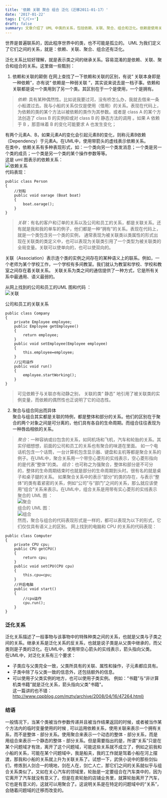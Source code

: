 ```yaml
---
title: '依赖 关联 聚合 组合 泛化（迁移2011-01-17）'
date: '2017-01-22'
tags: ['C/C++']
draft: false
summary: 文章介绍了 UML 中类的关系，包括依赖、关联、聚合、组合和泛化。依赖是使用关系，关联是拥有关系，聚合和组合是整体 - 部分关系，聚合可分离，组合不可分离，泛化是父类与子类关系。并举例说明不同关系在不同问题域的表现和变化。 
---
```


世界是普遍联系的，因此程序世界中的类，也不可能是孤立的。 UML 为我们定义了它们之间的关系，就是：依赖、关联、聚合、组合还有泛化。 
 
泛化关系比较好理解，就是表示类之间的继承关系。容易混淆的是依赖、关联、聚合和组合的关系。这里做一些甄别：  
1.  依赖和关联的颠倒
在网上查找了一下依赖和关联的区别，有说“ 关联本身即是一种依赖”，亦有说“ 依赖是一种弱关联 ”，其实说来说去是一档子事。依赖和关联都是说一个类用到了另一个类。其区别在于一个是使用，一个是拥有。    

> *依赖*: 具有某种偶然性。比如说我要过河，没有桥怎么办，我就去借来一条小船渡过去。我与小船的关系仅仅是使用（借用）的关系。表现在代码上，为依赖的类的某个方法以被依赖的类作为其参数。或者是 class A 的某个方法创造了 class B 的实例抑或对 class B 的 静态方法的调用 。如果 A 依赖于 B ，那意味着 B 的变化可能要求 A 也发生变化；  

有两个元素A、B，如果元素A的变化会引起元素B的变化，则称元素B依赖（Dependency）于元素A。在UML中，使用带箭头的虚线表示依赖关系。  
在类中，依赖关系有多种表现形式，如：一个类向另一个类发消息；一个类是另一个类的成员；一个类是另一个类的某个操作参数等等。   
  这是 uml 图表示的依赖关系：  
![依赖关系](http://hi.csdn.net/attachment/201107/13/0_1310560341hEY9.gif)  
代码表现：
```
public class Person
{
	//划船
	public void oarage (Boat boat)
	{
		boat.oarage();     
	}    
} 
```
> *关联*：有名的客户和订单的关系以及公司和员工的关系，都是关联关系。还有就是我和我的单车的例子，他们都是一种“拥有”的关系。表现在代码上，就是一个类包含另一个类的实例， 通常表现为被关联类以类属性的形式出现在关联类的类定义中，也可以表现为关联类引用了一个类型为被关联类的全局变量。关联可以使单向的，也可以使双向的。

关联（Association）表示连个类的实例之间存在的某种语义上的联系。例如，一个老师为某个学校工作，一个学校有多间教室。我们就认为教室和学校、学校和教室之间存在着关联关系。
关联关系为类之间的通信提供了一种方式，它是所有关系中最通用、语义最弱的。  

从网上找到的公司和员工的UML 图和代码 ：  
![关联](http://hi.csdn.net/attachment/201107/13/0_1310560386FDxU.gif)

公司和员工的关联关系  
```
public class Company
{
	private Employee employee;
	public Employee getEmployee()
	{
		return employee; 
	}
	public void setEmployee(Employee employee)
	{
		this.employee=employee; 
	}
	//公司运作        
	public void run()
	{
		employee.startWorking();
	}
}
```
> 可见依赖于与关联亦有动静之别， 关联的类“ 静态” 地引用了被关联类的实例变量，而依赖的偶然性也正说明了它的动态性。

2. 聚合与组合同出而异体  
聚合与组合其实都是关联的特例，都是整体和部分的关系。他们的区别在于聚合的两个对象之间是可分离的，他们具有各自的生命周期。而组合往往表现为一种唇齿相依的关系。
> *聚合*：一种容纳或曰包含的关系，如同机场和飞机，汽车和轮胎的关系。其实仔细想想，前面的公司和员工的关系也有聚合的味道在里面。 如一个电话机包含一个话筒，一台计算机包含显示器、键盘和主机等都是聚合关系的例子。在UML中，聚合关系用一个带空心菱形的实线表示，空心菱形指向的是代表“整体”的类。
> *组合*：也可称之为强聚合，整体和部分是不可分的，整体的生命周期结束时也就是部分的生命周期到头时。很有名的就是桌子和桌子腿的关系。 如果聚合关系中的表示“部分”的类的存在，与表示“整体”的类有着紧密的关系，例如“公司”与“部门”之间的关系，那么就应该使用“组合”关系来表示。在UML中，组合关系是用带有实心菱形的实线表示  
聚合的 UML 图 ：  
![聚合](http://hi.csdn.net/attachment/201107/13/0_13105604092nhc.gif)  
组合的 UML 图：  
![组合](http://hi.csdn.net/attachment/201107/13/0_1310560424VEe5.gif)  
然而，聚合与组合的代码表现形式是一样的，都可以表现为以下的形式，它们仅仅具有语义上的区别。
网上找到的电脑和 CPU 的关系的代码表现：  
```
public class Computer
{
	private CPU cpu; 
	public CPU getCPU()
	{
		return cpu; 
	}
	public void setCPU(CPU cpu)
	{
		this.cpu=cpu; 
	}       
	//开启电脑     
	public void start()
	{
		//cpu运作  
		cpu.run();
	}
}
```
### 泛化关系 
泛化关系描述了一般事物与该事物中的特殊种类之间的关系，也就是父类与子类之间的关系。继承关系是泛化关系的反关系，也就是说子类是从父类中继承的，而父类则是子类的泛化。在UML中，使用带空心箭头的实线表示，箭头指向父类。  
在UML中，对泛化关系有三个要求：  
* 子类应与父类完全一致，父类所具有的关联、属性和操作，子元素都应具有。  
* 子类中除了与父类一致的信息外，还包括额外的信息。  
* 可以使用子父类实例的地方，也可以使用子类实例。
例如：“书籍”与“非计算机类书籍”就是泛化关系，箭头指向父类"书籍"。  
这一篇讲的也不错：[http://www.cppblog.com/mzty/archive/2008/04/16/47264.html)](http://www.cppblog.com/mzty/archive/2008/04/16/47264.html)

### 结语  
一般情况下，当某个类被当作参数传递并且被当作结果返回的时候，或者被当作某个方法内的临时变量使用的时候 , 可以运用依赖关系，使用关联来表示一个拥有关系，而不是整体 - 部分关系。使用聚合来表示一个动态的整体 - 部分关系，而是用组合来表示一个静态的整体 - 部分关系。但是需要指出的是，所谓“关系”只是在某个问题域才有效，离开了这个问题域，可能这些关系就不成立了，例如之前我和小船的关系，可能在某个问题域中，我是船夫，我的工作就是驾着小船在河上摆渡，那我和小船的关系就上升为关联关系了。试想一下，武侠小说中的那些剑仙们，修炼到人剑合一的境地，剑在人在，剑亡人亡，那它们之间的关系就似乎与组合关系类似了。又如在关心汽车的领域里，轮胎是一定要组合在汽车类中的，因为它离开了汽车就没有意义了。但是在卖轮胎的店铺业务里，就算轮胎离开了汽车，它也是有意义的，这就可以用聚合了。这说明关系是在特定的问题域中的“关系”，会随着问题域的迁移而改变的。